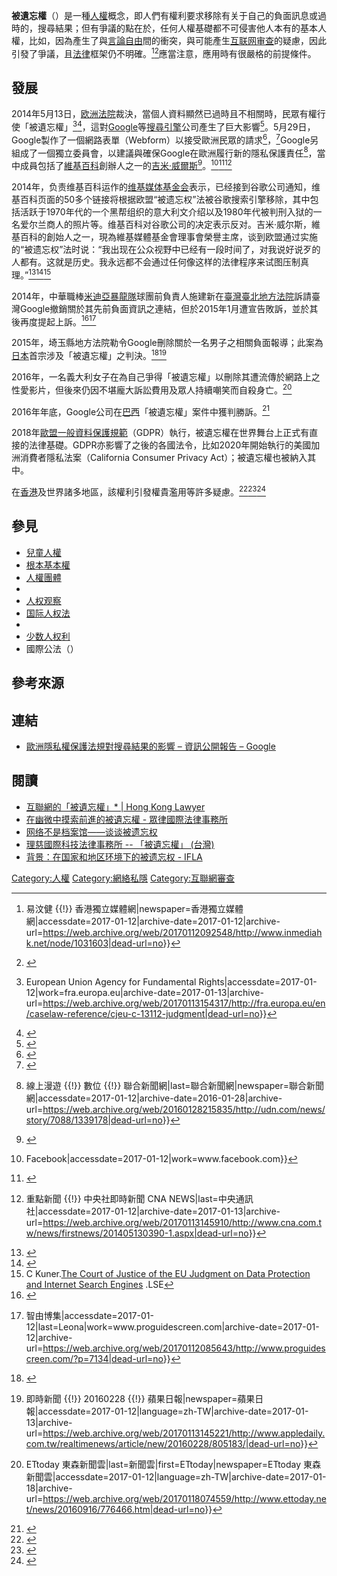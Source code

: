 '''被遺忘權'''（{{lang-en|right to be forgotten}}）是一種[[人權|人權]]概念，即人們有權利要求移除有关于自己的負面訊息或過時的{{link-en|個人身分資訊|Personally identifiable information}}，搜尋結果；但有爭議的點在於，任何人權基礎都不可侵害他人本有的基本人權，比如，因為產生了與[[言論自由|言論自由]]間的衝突，與可能產生[[互联网审查|互联网审查]]的疑慮，因此引發了爭議，且[[法律|法律]]框架仍不明確。<ref>{{Cite news|url=http://www.inmediahk.net/node/1031603|title=Google諮詢委員會建議：被遺忘權，留在歐洲好吧 {{!}} 易汶健 {{!}} 香港獨立媒體網|newspaper=香港獨立媒體網|accessdate=2017-01-12|archive-date=2017-01-12|archive-url=https://web.archive.org/web/20170112092548/http://www.inmediahk.net/node/1031603|dead-url=no}}</ref><ref>{{Cite web|url=https://unwire.pro/2015/06/12/right-to-be-forgotten-and-google-privacy-policy/feature/|title=大數據帶來私隱問題 「被遺忘權」 讓 Google 兩邊不是人|accessdate=2017-01-12|date=2015-06-12|last=Lee|first=Boris|work=UNWIRE.PRO|archive-date=2017-01-12|archive-url=https://web.archive.org/web/20170112092929/https://unwire.pro/2015/06/12/right-to-be-forgotten-and-google-privacy-policy/feature/|dead-url=no}}</ref>應當注意，應用時有很嚴格的前提條件。

== 發展 ==
2014年5月13日，[[欧洲法院|欧洲法院]]裁決，當個人資料顯然已過時且不相關時，民眾有權行使「被遺忘權」<ref>{{Cite web|url=http://fra.europa.eu/en/caselaw-reference/cjeu-c-13112-judgment|title=CJEU - C 131/12 / Judgment {{!}} European Union Agency for Fundamental Rights|accessdate=2017-01-12|work=fra.europa.eu|archive-date=2017-01-13|archive-url=https://web.archive.org/web/20170113154317/http://fra.europa.eu/en/caselaw-reference/cjeu-c-13112-judgment|dead-url=no}}</ref><ref>{{Cite news|url=http://www.ithome.com.tw/news/87686|title=歐盟判決：人有「被遺忘的權利」，Google必須依個人要求刪除搜尋結果|newspaper=iThome|accessdate=2017-01-12|archive-date=2017-01-13|archive-url=https://web.archive.org/web/20170113134917/http://www.ithome.com.tw/news/87686|dead-url=no}}</ref>，這對[[Google|Google]]等[[搜尋引擎|搜尋引擎]]公司產生了巨大影響<ref>{{cite news|author=尹俊傑(譯)|title=歐盟挺被遺忘權 Google頭大|url=http://www.cna.com.tw/news/firstnews/201405130390-1.aspx|publisher=[[中央社|中央社]]|date=2014-05-13|accessdate=2014-06-01|language=zh-tw|archive-date=2014-05-17|archive-url=https://web.archive.org/web/20140517001613/http://www.cna.com.tw/news/firstnews/201405130390-1.aspx|dead-url=no}}</ref>。5月29日，Google製作了一個網路表單（Webform）以接受歐洲民眾的請求<ref>{{cite news|author=余曉惠|title=遵循被遺忘權判決 Google將推新服務|url=http://mag.udn.com/mag/digital/storypage.jsp?f_ART_ID=516490|publisher=[[經濟日報_(台灣)|經濟日報]]|date=2014-05-30|accessdate=2014-06-01|language=zh-tw|archive-date=2014-06-01|archive-url=https://web.archive.org/web/20140601001435/http://mag.udn.com/mag/digital/storypage.jsp?f_ART_ID=516490|dead-url=no}}</ref>，<ref>{{Cite web|url=http://app3.rthk.hk/mediadigest/content.php?aid=2071|title=在一片爭議聲中，「被遺忘權」在歐盟確立和實施|accessdate=2017-01-12|work=app3.rthk.hk|archive-date=2017-01-12|archive-url=https://web.archive.org/web/20170112082736/http://app3.rthk.hk/mediadigest/content.php?aid=2071|dead-url=no}}</ref>Google另組成了一個獨立委員會，以建議與確保Google在歐洲履行新的隱私保護責任<ref>{{Cite news|url=http://udn.com/news/story/7088/1339178|title=因應歐盟「被遺忘權」Google移除隱私內容 {{!}} 線上漫遊 {{!}} 數位 {{!}} 聯合新聞網|last=聯合新聞網|newspaper=聯合新聞網|accessdate=2017-01-12|archive-date=2016-01-28|archive-url=https://web.archive.org/web/20160128215835/http://udn.com/news/story/7088/1339178|dead-url=no}}</ref>，當中成員包括了[[維基百科|維基百科]]創辦人之一的[[吉米·威爾斯|吉米·威爾斯]]<ref>{{cite news|author=理查德•沃特斯|title=谷歌：歐洲隱私裁決或損害互聯網創新|url=http://big5.ftchinese.com/story/001056516|publisher=FT中文網|date=2014-05-30|accessdate=2014-06-01|language=zh-hant|archive-date=2014-06-01|archive-url=https://web.archive.org/web/20140601003112/http://big5.ftchinese.com/story/001056516|dead-url=no}}</ref>。<ref>{{Cite web|url=https://www.facebook.com/legal.taiwan/posts/925013934222818|title=一起讀判決 - <台灣的被遺忘權>... {{!}} Facebook|accessdate=2017-01-12|work=www.facebook.com}}</ref><ref>{{Cite web|url=https://eyeseenews.com/special-column/813-%E5%8F%B0%E7%81%A3%E6%98%AF%E5%90%A6%E8%83%BD%E7%AB%8B%E6%B3%95%E7%B4%8D%E5%85%A5%E3%80%8C%E8%A2%AB%E9%81%BA%E5%BF%98%E6%AC%8A%E3%80%8D|title=台灣是否能立法納入「被遺忘權」?|accessdate=2017-01-12|work=eyeseenews.com|archive-date=2017-01-12|archive-url=https://web.archive.org/web/20170112082223/https://eyeseenews.com/special-column/813-%E5%8F%B0%E7%81%A3%E6%98%AF%E5%90%A6%E8%83%BD%E7%AB%8B%E6%B3%95%E7%B4%8D%E5%85%A5%E3%80%8C%E8%A2%AB%E9%81%BA%E5%BF%98%E6%AC%8A%E3%80%8D|dead-url=no}}</ref><ref>{{Cite news|url=http://www.cna.com.tw/news/firstnews/201405130390-1.aspx|title=歐盟挺被遺忘權 Google頭大 {{!}} 重點新聞 {{!}} 中央社即時新聞 CNA NEWS|last=中央通訊社|accessdate=2017-01-12|archive-date=2017-01-13|archive-url=https://web.archive.org/web/20170113145910/http://www.cna.com.tw/news/firstnews/201405130390-1.aspx|dead-url=no}}</ref>

2014年，负责维基百科运作的[[维基媒体基金会|维基媒体基金会]]表示，已经接到谷歌公司通知，维基百科页面的50多个链接将根据欧盟“被遗忘权”法被谷歌搜索引擎移除，其中包括活跃于1970年代的一个黑帮组织的意大利文介绍以及1980年代被判刑入狱的一名爱尔兰商人的照片等。维基百科对谷歌公司的决定表示反对。吉米·威尔斯，維基百科的創始人之一，現為維基媒體基金會理事會榮譽主席，谈到欧盟通过实施的“被遗忘权”法时说：“我出现在公众视野中已经有一段时间了，对我说好说歹的人都有。这就是历史。我永远都不会通过任何像这样的法律程序来试图压制真理。”<ref>{{cite news|title=法律窗口：网络隐私权和自由表达权孰重孰轻？|url=http://www.voachinese.com/content/legal-issues-20140812/2411439.html|publisher=VOA|date=2014年8月12日|accessdate=2014年8月13日|archive-date=2014年8月13日|archive-url=https://web.archive.org/web/20140813155506/http://www.voachinese.com/content/legal-issues-20140812/2411439.html|dead-url=no}}</ref><ref>{{Cite news|url=https://mirrormedia.mg/story/20161018soc001/|title=台灣人不知道的「被遺忘權」 - 鏡傳媒 Mirror Media|newspaper=鏡傳媒 Mirror Media|accessdate=2017-01-12|language=zh-TW|archive-date=2017-01-12|archive-url=https://web.archive.org/web/20170112053552/https://mirrormedia.mg/story/20161018soc001/|dead-url=no}}</ref><ref>C Kuner.[https://www.lse.ac.uk/collections/law/wps/WPS2015-03_Kuner.pdf The Court of Justice of the EU Judgment on Data Protection and Internet Search Engines] {{Wayback|url=https://www.lse.ac.uk/collections/law/wps/WPS2015-03_Kuner.pdf |date=20170112083823 }}.LSE</ref>

2014年，中華職棒[[米迪亞暴龍隊|米迪亞暴龍隊]]球團前負責人施建新在[[臺灣臺北地方法院|臺灣臺北地方法院]]訴請臺灣Google撤銷關於其先前負面資訊之連結，但於2015年1月遭宣告敗訴，並於其後再度提起上訴。<ref>{{Cite web|url=http://www.winklerpartners.com/?p=6256&lang=zh-hant|title=台灣首樁被遺忘權訴訟 » Winkler Partners - Attorneys at Law of Taiwan and Foreign Legal Affairs|accessdate=2017-01-12|work=www.winklerpartners.com|archive-date=2017-01-12|archive-url=https://web.archive.org/web/20170112082859/http://www.winklerpartners.com/?p=6256&lang=zh-hant|dead-url=no}}</ref><ref>{{Cite web|url=http://www.proguidescreen.com/?p=7134|title=被遺忘權在臺灣是否能主張，待定!智由博集 {{!}} 智由博集|accessdate=2017-01-12|last=Leona|work=www.proguidescreen.com|archive-date=2017-01-12|archive-url=https://web.archive.org/web/20170112085643/http://www.proguidescreen.com/?p=7134|dead-url=no}}</ref>

2015年，埼玉縣地方法院勒令Google刪除關於一名男子之相關負面報導；此案為[[日本|日本]]首宗涉及「被遺忘權」之判決。<ref>{{Cite news|url=http://news.ltn.com.tw/news/world/breakingnews/1616248|title=日法院首次依「被遺忘權」 要求Google刪除被逮經歷 - 國際 - 自由時報電子報|accessdate=2017-01-12|archive-date=2017-01-13|archive-url=https://web.archive.org/web/20170113165438/http://news.ltn.com.tw/news/world/breakingnews/1616248|dead-url=no}}</ref><ref>{{Cite news|url=http://www.appledaily.com.tw/realtimenews/article/new/20160228/805183/|title=保護「被遺忘權」　日法院判谷歌須刪舊資料 {{!}} 即時新聞 {{!}} 20160228 {{!}} 蘋果日報|newspaper=蘋果日報|accessdate=2017-01-12|language=zh-TW|archive-date=2017-01-13|archive-url=https://web.archive.org/web/20170113145221/http://www.appledaily.com.tw/realtimenews/article/new/20160228/805183/|dead-url=no}}</ref>

2016年，一名義大利女子在為自己爭得「被遺忘權」以刪除其遭流傳於網路上之性愛影片，但後來仍因不堪龐大訴訟費用及眾人持續嘲笑而自殺身亡。<ref>{{Cite news|url=http://www.ettoday.net/news/20160916/776466.htm|title=性愛影片瘋傳遭嘲笑　義女獲「被遺忘權」仍不敵霸凌上吊 {{!}} ETtoday 東森新聞雲|last=新聞雲|first=ETtoday|newspaper=ETtoday 東森新聞雲|accessdate=2017-01-12|language=zh-TW|archive-date=2017-01-18|archive-url=https://web.archive.org/web/20170118074559/http://www.ettoday.net/news/20160916/776466.htm|dead-url=no}}</ref>

2016年年底，Google公司在[[巴西|巴西]]「被遺忘權」案件中獲判勝訴。<ref>{{Cite web|url=https://zht.globalvoices.org/2016/12/13/20584/|title=「被遺忘權」案 巴西高等法院判Google勝訴 · Global Voices 繁體中文|accessdate=2017-01-12|date=2016-12-13|work=Global Voices 繁體中文|archive-date=2017-01-13|archive-url=https://web.archive.org/web/20170113155828/https://zht.globalvoices.org/2016/12/13/20584/|dead-url=no}}</ref>

2018年[[歐盟一般資料保護規範|歐盟一般資料保護規範]]（GDPR）執行，被遺忘權在世界舞台上正式有直接的法律基礎。GDPR亦影響了之後的各國法令，比如2020年開始執行的美國加洲消費者隱私法案（California Consumer Privacy Act）；被遺忘權也被納入其中。

在[[香港|香港]]及世界諸多地區，該權利引發權貴濫用等許多疑慮。<ref>{{Citation|last=inmediahk|title=「被遺忘權」殺到香港喇！(Alert! Right to be Forgotten is coming to town? )|date=2014-11-17|url=https://www.youtube.com/watch?v=rPDaL0-7XUc|accessdate=2017-01-12|archive-date=2016-02-15|archive-url=https://web.archive.org/web/20160215043451/https://www.youtube.com/watch?v=rPDaL0-7XUc|dead-url=no}}</ref><ref>{{Cite web|url=http://www.tencentresearch.com/4510_51|title=告诉你，被遗忘权存在惊天大BUG ！-腾讯研究院|accessdate=2017-01-12|work=www.tencentresearch.com|archive-url=https://web.archive.org/web/20170113161402/http://www.tencentresearch.com/4510_51|archive-date=2017-01-13|dead-url=yes}}</ref><ref>{{Cite news|url=https://www.charlesmok.hk/%E6%96%87%E7%AB%A0%E5%B0%88%E6%AC%84/%E7%B6%B2%E7%B5%A1%E8%87%AA%E7%94%B1%E5%92%8C%E7%A7%81%E9%9A%B1/2014-07-18%EF%BC%9A%E7%A7%81%E9%9A%B1%E8%88%87%E6%96%B0%E8%81%9E%E8%87%AA%E7%94%B1%E4%B9%8B%E8%BE%AF%EF%BC%9A%E5%BE%9E%E3%80%8C%E8%A2%AB%E9%81%BA%E5%BF%98%E6%AC%8A%E3%80%8D%E8%AA%AA%E8%B5%B7/|title=私隱與新聞自由之辯：從「被遺忘權」說起|newspaper=Charles Mok 莫乃光議員|accessdate=2017-01-12|archive-date=2017-01-12|archive-url=https://web.archive.org/web/20170112092834/https://www.charlesmok.hk/%e6%96%87%e7%ab%a0%e5%b0%88%e6%ac%84/%e7%b6%b2%e7%b5%a1%e8%87%aa%e7%94%b1%e5%92%8c%e7%a7%81%e9%9a%b1/2014-07-18%ef%bc%9a%e7%a7%81%e9%9a%b1%e8%88%87%e6%96%b0%e8%81%9e%e8%87%aa%e7%94%b1%e4%b9%8b%e8%be%af%ef%bc%9a%e5%be%9e%e3%80%8c%e8%a2%ab%e9%81%ba%e5%bf%98%e6%ac%8a%e3%80%8d%e8%aa%aa%e8%b5%b7/|dead-url=yes}}</ref>

== 參見 ==
*[[兒童人權|兒童人權]]
*[[根本基本權|根本基本權]]
*[[人權團體|人權團體]]
*{{link-en|人權文獻|Human rights literature}}
*[[人权观察|人权观察]]
*[[国际人权法|国际人权法]]
*{{link-en|人權組織列表|Human rights literature}}
*[[少数人权利|少数人权利]]
*國際公法（{{tsl|en|Public international law|Public international law}}）<!--現重定向到國際法-->

== 參考來源 ==
{{Reflist|3}}

== 連結 ==
* [https://www.google.com/transparencyreport/removals/europeprivacy/?hl=zh-TW 歐洲隱私權保護法規對搜尋結果的影響 – 資訊公開報告 – Google]{{Wayback|url=https://www.google.com/transparencyreport/removals/europeprivacy/?hl=zh-TW |date=20170116203917 }}

== 閱讀 ==
* [http://www.hk-lawyer.org/tc/content/%E4%BA%92%E8%81%AF%E7%B6%B2%E7%9A%84%E3%80%8C%E8%A2%AB%E9%81%BA%E5%BF%98%E6%AC%8A%E3%80%8D 互聯網的「被遺忘權」* | Hong Kong Lawyer]{{Wayback|url=http://www.hk-lawyer.org/tc/content/%E4%BA%92%E8%81%AF%E7%B6%B2%E7%9A%84%E3%80%8C%E8%A2%AB%E9%81%BA%E5%BF%98%E6%AC%8A%E3%80%8D |date=20170112082637 }}
* [https://web.archive.org/web/20170112081510/http://www.zoomlaw.net/files/15-1138-43393,c713-1.php 在幽微中摸索前進的被遺忘權 - 眾律國際法律事務所]
* [http://law.hust.edu.cn/Law2008/ShowArticle.asp?ArticleID=14638 网络不是档案馆――谈谈被遗忘权]{{Wayback|url=http://law.hust.edu.cn/Law2008/ShowArticle.asp?ArticleID=14638 |date=20170112081932 }}
* [https://web.archive.org/web/20170112082317/http://www.leetsai.com/fyi/front/bin/ptdetail.phtml?Part=COL-C-00075 理慈國際科技法律事務所 -- 「被遺忘權」 (台灣)]
* [http://www.ifla.org/files/assets/clm/statements/rtbf-background-paper-zh.pdf 背景：在国家和地区环境下的被遗忘权 - IFLA]{{Wayback|url=http://www.ifla.org/files/assets/clm/statements/rtbf-background-paper-zh.pdf |date=20170112082418 }}
{{Portal|人權}}
{{VOA}}
[[Category:人權|Category:人權]]
[[Category:網絡私隱|Category:網絡私隱]]
[[Category:互聯網審查|Category:互聯網審查]]